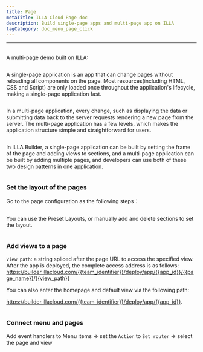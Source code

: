 ```yaml
---
title: Page
metaTitle: ILLA Cloud Page doc
description: Build single-page apps and multi-page app on ILLA
tagCategory: doc_menu_page_click
---
```


* * *

## <Heading hidden>Page</Heading>

A multi-page demo built on ILLA: 

<img src='https://cdn.illacloud.com/official-website/img/docs/assemble/page1.gif' alt="" />

A single-page application is an app that can change pages without reloading all components on the page. Most resources(including HTML, CSS and Script) are only loaded once throughout the application's lifecycle, making a single-page application fast.

<img src='https://cdn.illacloud.com/official-website/img/docs/assemble/page2.png' alt="" />

In a multi-page application, every change, such as displaying the data or submitting data back to the server requests rendering a new page from the server. The multi-page application has a few levels, which makes the application structure simple and straightforward for users.

<img src='https://cdn.illacloud.com/official-website/img/docs/assemble/page3.png' alt="" />

In ILLA Builder, a single-page application can be built by setting the frame of the page and adding views to sections, and a multi-page application can be built by adding multiple pages, and developers can use both of these two design patterns in one application.

<img src='https://cdn.illacloud.com/official-website/img/docs/assemble/page4.png' alt="" />

### Set the layout of the pages

Go to the page configuration as the following steps：

<img src='https://cdn.illacloud.com/official-website/img/docs/assemble/page5.png' alt="" />

You can use the Preset Layouts, or manually add and delete sections to set the layout. 

<img src='https://cdn.illacloud.com/official-website/img/docs/assemble/page6.gif' alt="" />

### Add views to a page

`View path`: a string spliced after the page URL to access the specified view. After the app is deployed, the complete access address is as follows: https://builder.illacloud.com/{{team_identifier}}/deploy/app/{{app_id}}/{{page_name}}/{{view_path}}

You can also enter the homepage and default view via the following path:

https://builder.illacloud.com/{{team_identifier}}/deploy/app/{{app_id}}. 

<img src='https://cdn.illacloud.com/official-website/img/docs/assemble/page7.png' alt="" />

### Connect menu and pages

Add event handlers to Menu items → set the `Action` to `Set router` → select the page and view

<img src='https://cdn.illacloud.com/official-website/img/docs/assemble/page8.gif' alt="" />
